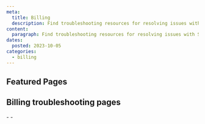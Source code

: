 ```yaml
---
meta:
  title: Billing
  description: Find troubleshooting resources for resolving issues with Scaleway Billing.
content:
  paragraph: Find troubleshooting resources for resolving issues with Scaleway Billing.
dates:
  posted: 2023-10-05
categories:
  - billing
---
```


<ProductHeader
  productName="Billing troubleshooting"
  productLogo="accountBilling"
  description="Discover how to solve the most common issues with Scaleway billing"
/>

## Featured Pages

<Grid>
    <DefaultCard
      title="Billing FAQ"
      description="General info on Scaleway billing."
      url="/billing/faq"
      label="See more"
    />
    <DefaultCard
      title="How to add a payment method"
      description="Guide to adding a payment method."
      url="/billing/how-to/add-payment-method/"
      label="See more"
    />
    <DefaultCard
      title="How to change your payment method"
      description="Update and manage your payment method."
      url="/billing/how-to/change-payment-method/"
      label="See more"
    />
</Grid>
<Grid>
    <DefaultCard
      title="How to change your billing information"
      description="Manage your billing information in the Scaleway console."
      url="/billing/how-to/change-billing-information/"
      label="See more"
    />
    <DefaultCard
      title="Reading an invoice"
      description="Learn more about the information displayed in a Scaleway invoice."
      url="/billing/additional-content/reading-an-invoice/"
      label="See more"
    />
</Grid>

## Billing troubleshooting pages

<LinksList>
  - <LinkList to="/billing/troubleshooting/fix-common-billing-issues/" label="Fix common billing issues" />
  - <LinkList to="/billing/troubleshooting/cannot-add-payment-method/" label="I cannot add a payment method" />
</LinksList>